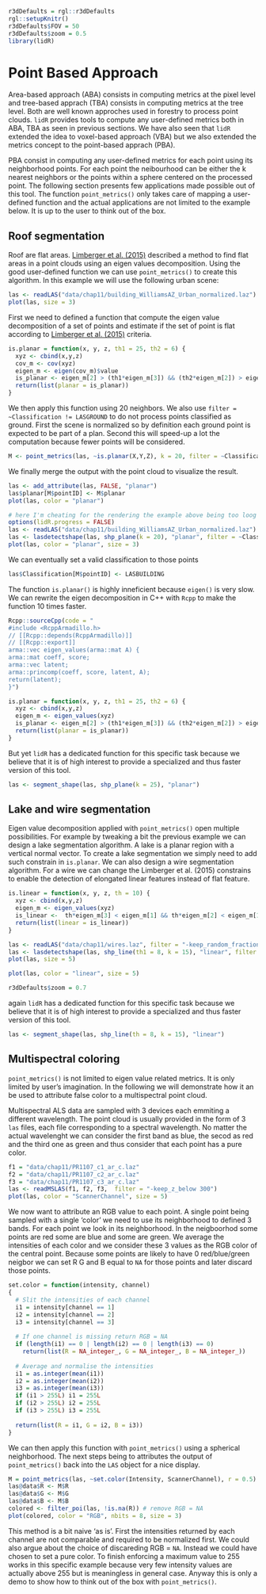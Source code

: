 ```r
r3dDefaults = rgl::r3dDefaults
rgl::setupKnitr()
r3dDefaults$FOV = 50
r3dDefaults$zoom = 0.5
library(lidR)
```
# Point Based Approach

Area-based approach (ABA) consists in computing metrics at the pixel level and tree-based apprach (TBA) consists in computing metrics at the tree level. Both are well known approches used in forestry to process point clouds. `lidR` provides tools to compute any user-defined metrics both in ABA, TBA as seen in previous sections. We have also seen that `lidR` extended the idea to voxel-based approach (VBA) but we also extended the metrics concept to the point-based apprach (PBA).

PBA consist in computing any user-defined metrics for each point using its neighborhood points. For each point the neibourhood can be either the k nearest neighbors or the points within a sphere centered on the processed point. The following section presents few applications made possible out of this tool. The function `point_metrics()` only takes care of mapping a user-defined function and the actual applications are not limited to the example below. It is up to the user to think out of the box.

## Roof segmentation

Roof are flat areas. [Limberger et al. (2015)](https://doi.org/10.1016/j.patcog.2014.12.020) described a method to find flat areas in a point clouds using an eigen values decomposition. Using the good user-defined function we can use `point_metrics()` to create this algorithm. In this example we will use the following urban scene:

```r
las <- readLAS("data/chap11/building_WilliamsAZ_Urban_normalized.laz")
plot(las, size = 3)
```

First we need to defined a function that compute the eigen value decomposition of a set of points and estimate if the set of point is flat according to [Limberger et al. (2015)](https://doi.org/10.1016/j.patcog.2014.12.020) criteria.

```r
is.planar = function(x, y, z, th1 = 25, th2 = 6) {
  xyz <- cbind(x,y,z)
  cov_m <- cov(xyz)
  eigen_m <- eigen(cov_m)$value
  is_planar <- eigen_m[2] > (th1*eigen_m[3]) && (th2*eigen_m[2]) > eigen_m[1]
  return(list(planar = is_planar))
}
```

We then apply this function using 20 neighbors. We also use `filter = ~Classification != LASGROUND` to do not process points classified as ground. First the scene is normalized so by definition each ground point is expected to be part of a plan. Second this will speed-up a lot the computation because fewer points will be considered.

```r
M <- point_metrics(las, ~is.planar(X,Y,Z), k = 20, filter = ~Classification != LASGROUND)
```

We finally merge the output with the point cloud to visualize the result.

```r
las <- add_attribute(las, FALSE, "planar")
las$planar[M$pointID] <- M$planar
plot(las, color = "planar")
```

```r
# here I'm cheating for the rendering the example above being too loog to compute
options(lidR.progress = FALSE)
las <- readLAS("data/chap11/building_WilliamsAZ_Urban_normalized.laz")
las <- lasdetectshape(las, shp_plane(k = 20), "planar", filter = ~Classification != LASGROUND)
plot(las, color = "planar", size = 3)
```

We can eventually set a valid classification to those points

```r
las$Classification[M$pointID] <- LASBUILDING
```

The function `is.planar()` is highly inneficient because `eigen()` is very slow. We can rewrite the eigen decomposition in C++ with `Rcpp` to make the function 10 times faster.

```r
Rcpp::sourceCpp(code = "
#include <RcppArmadillo.h>
// [[Rcpp::depends(RcppArmadillo)]]
// [[Rcpp::export]]
arma::vec eigen_values(arma::mat A) {
arma::mat coeff, score;
arma::vec latent;
arma::princomp(coeff, score, latent, A);
return(latent);
}")

is.planar = function(x, y, z, th1 = 25, th2 = 6) {
  xyz <- cbind(x,y,z)
  eigen_m <- eigen_values(xyz)
  is_planar <- eigen_m[2] > (th1*eigen_m[3]) && (th2*eigen_m[2]) > eigen_m[1]
  return(list(planar = is_planar))
}
```

But yet `lidR` has a dedicated function for this specific task because we believe that it is of high interest to provide a specialized and thus faster version of this tool.

```r
las <- segment_shape(las, shp_plane(k = 25), "planar")
```

## Lake and wire segmentation

Eigen value decomposition applied with `point_metrics()` open multiple possibilities. For example by tweaking a bit the previous example we can design a lake segmentation algorithm.  A lake is a planar region with a vertical normal vector. To create a lake segmentation we simply need to add such constrain in `is.planar`. We can also design a wire segmentation algorithm. For a wire we can change the Limberger et al. (2015) constrains to enable the detection of elongated linear features instead of flat feature.

```r
is.linear = function(x, y, z, th = 10) {
  xyz <- cbind(x,y,z)
  eigen_m <- eigen_values(xyz)
  is_linear <-  th*eigen_m[3] < eigen_m[1] && th*eigen_m[2] < eigen_m[1]
  return(list(linear = is_linear))
}
```

```r
las <- readLAS("data/chap11/wires.laz", filter = "-keep_random_fraction 0.3")
las <- lasdetectshape(las, shp_line(th1 = 8, k = 15), "linear", filter = ~Classification != LASGROUND)
plot(las, size = 5)
```

```r
plot(las, color = "linear", size = 5)
```


```r
r3dDefaults$zoom = 0.7
```

again `lidR` has a dedicated function for this specific task because we believe that it is of high interest to provide a specialized and thus faster version of this tool.

```r
las <- segment_shape(las, shp_line(th = 8, k = 15), "linear")
```

## Multispectral coloring {#sec:pba-mscoloring}

`point_metrics()` is not limited to eigen value related metrics. It is only limited by user's imagination. In the following we will demonstrate how it an be used to attribute false color to a multispectral point cloud.

Multispectral ALS data are sampled with 3 devices each emmiting a different wavelength. The point cloud is usually provided in the form of 3 `las` files, each file corresponding to a spectral wavelength. No matter the actual wavelenght we can consider the first band as blue, the secod as red and the third one as green and thus consider that each point has a pure color.

```r
f1 = "data/chap11/PR1107_c1_ar_c.laz"
f2 = "data/chap11/PR1107_c2_ar_c.laz"
f3 = "data/chap11/PR1107_c3_ar_c.laz"
las <- readMSLAS(f1, f2, f3,  filter = "-keep_z_below 300")
plot(las, color = "ScannerChannel", size = 5)
```

We now want to attribute an RGB value to each point. A single point being sampled with a single 'color' we need to use its neighborhood to defined 3 bands. For each point we look in its neighborhood. In the neigboorhod some points are red some are blue and some are green. We average the intensities of each color and we consider these 3 values as the RGB color of the central point. Because some points are likely to have 0 red/blue/green neigbor we can set R G and B equal to `NA` for those points and later discard those points.


```r
set.color = function(intensity, channel)
{
  # Slit the intensities of each channel
  i1 = intensity[channel == 1]
  i2 = intensity[channel == 2]
  i3 = intensity[channel == 3]
  
  # If one channel is missing return RGB = NA
  if (length(i1) == 0 | length(i2) == 0 | length(i3) == 0)
    return(list(R = NA_integer_, G = NA_integer_, B = NA_integer_))
  
  # Average and normalise the intensities
  i1 = as.integer(mean(i1))
  i2 = as.integer(mean(i2))
  i3 = as.integer(mean(i3))
  if (i1 > 255L) i1 = 255L
  if (i2 > 255L) i2 = 255L
  if (i3 > 255L) i3 = 255L
  
  return(list(R = i1, G = i2, B = i3))
}
```

We can then apply this function with `point_metrics()` using a spherical neighborhood. The next steps being to attributes the output of `point_metrics()` back into the `LAS` object for a nice display.

```r
M = point_metrics(las, ~set.color(Intensity, ScannerChannel), r = 0.5)
las@data$R <- M$R
las@data$G <- M$G
las@data$B <- M$B
colored <- filter_poi(las, !is.na(R)) # remove RGB = NA
plot(colored, color = "RGB", nbits = 8, size = 3)
```

This method is a bit naive 'as is'. First the intensities returned by each channel are not comparable and required to be normalized first. We could also argue about the choice of discareding RGB = `NA`. Instead we could have chosen to set a pure color. To finish enforcing a maximum value to 255 works in this specific example because very few intensity values are actually above 255 but is meaningless in general case. Anyway this is only a demo to show how to think out of the box with `point_metrics()`.


